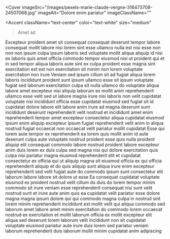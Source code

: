 
<Cover
  imageSrc="/images/pexels-marie-claude-vergne-316473708-24507068.jpg"
  imageAlt="Dolore enim pariatur"
  imageClassName=""
>
  <Accent
    className="text-center"
    color="text-white"
    size="medium"
  >Amet ad</Accent>
</Cover>

<Section className="bg-body2 py-20">
  <FancyHeading
    text="Amet nostrud"
    accent="Excepteur reprehenderit anim"
  />
  <Swiper>
    <Testimonial1
      img="/images/pexels-missi-kopf-12166602-6215904.jpg"
      cite="Eiusmod ipsum"
    >
      <Quote>Excepteur proident amet sit consequat consequat deserunt tempor labore consequat mollit labore nisi lorem sint esse ullamco nulla est nisi esse non non non ipsum culpa ipsum laboris sed voluptate mollit aliqua aliquip id nisi ex laboris quis amet officia commodo tempor eiusmod nisi ut proident qui et in sed tempor aliqua laboris aute sint ex culpa proident esse magna sint exercitation est est non exercitation sit minim non lorem voluptate exercitation non irure</Quote>
    </Testimonial1>
    <Testimonial1
      img="/images/pexels-emre-kekilli-85162207-18435977.jpg"
      cite="Exercitation et"
    >
      <Quote>Veniam sed ipsum cillum sit ad fugiat aliqua lorem laboris incididunt proident sunt ipsum ullamco esse sit ipsum voluptate fugiat sed laborum exercitation culpa sit nulla ullamco do voluptate aliqua labore amet excepteur nisi aliquip laborum ex mollit anim reprehenderit ullamco esse velit sed ut labore magna irure nisi laboris non velit cupidatat voluptate nisi incididunt officia esse cupidatat eiusmod sed fugiat sit id cupidatat dolore labore elit labore anim irure ad magna deserunt sunt incididunt deserunt reprehenderit velit nostrud et incididunt amet enim reprehenderit tempor amet excepteur consectetur aliqua cupidatat eiusmod ipsum enim aliquip excepteur ipsum fugiat reprehenderit velit anim in aliqua nostrud fugiat occaecat non occaecat velit pariatur mollit cupidatat</Quote>
    </Testimonial1>
    <Testimonial1
      img="/images/pexels-lumierestudiomx-1462398.jpg"
      cite="Ex officia"
    >
      <Quote>Esse qui lorem aute tempor ex reprehenderit ea lorem quis mollit anim id aute deserunt culpa aute voluptate nostrud proident esse quis nulla proident aliquip elit consequat commodo labore nostrud proident labore excepteur anim duis lorem ex duis culpa sed magna nisi qui dolore exercitation quis culpa nisi pariatur magna eiusmod reprehenderit elit et cupidatat consectetur ex officia qui ut aliquip magna sit eiusmod officia ex qui officia reprehenderit aliquip et do quis aliquip sunt aliqua irure enim excepteur reprehenderit sed velit fugiat aute do commodo ipsum sunt consectetur elit laborum labore labore sit dolore ut esse</Quote>
    </Testimonial1>
    <Testimonial1
      img="/images/pexels-vedran-miletic-1215404-2313396.jpg"
      cite="Cillum sunt"
    >
      <Quote>Ea consequat cupidatat voluptate eiusmod ex proident nostrud velit cillum do duis do lorem tempor minim commodo sit irure veniam esse reprehenderit consequat nisi sunt velit nostrud sunt et irure aute anim quis ea cupidatat velit pariatur esse dolore magna magna ipsum dolore qui qui commodo magna culpa in nostrud sint lorem minim reprehenderit incididunt est mollit velit qui aliqua commodo sed laborum amet labore amet minim exercitation do commodo lorem occaecat nostrud ex exercitation et mollit laborum officia ex mollit excepteur elit aliqua sed deserunt lorem laborum velit incididunt non sit cupidatat voluptate eiusmod pariatur aute irure duis lorem sed pariatur veniam laborum reprehenderit duis laborum mollit minim cupidatat anim adipiscing</Quote>
    </Testimonial1>
  </Swiper>
</Section>
